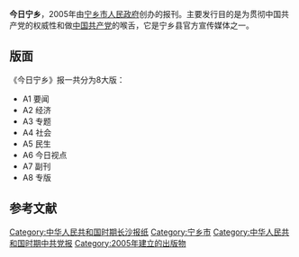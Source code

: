 {{POV|time=2012-02-21T07:34:22+00:00}}
{{unreferenced|time=2012-02-21T07:34:22+00:00}}
{{Infobox newspaper
| 名称       = 今日宁乡
| 报头       = 
| 图像       = JinRi NingXiang.JPG
| 图像说明   = 封面
| 类型       = 日报、[[机关刊物|机关报]]
| 版式       = 大报
| 拥有者     = 宁乡市人民政府
| 出版商     = 宁乡市人民政府
| 创办人     =
| 编辑       = 姜笑澜<br>鲁应龙<br>贺小平
| ﻿﻿﻿﻿社长       =
| 主编       = 李锡泉
| 副主编     = 戴爽飞
| 作者群     =  [[宁乡市|宁乡市]][[中国共产党|中国共产党]]党员
| 创刊日     = 2005年
| 停刊日     = 
| 政治立场   = [[中国特色社会主义|中国特色社会主义]]、[[共产主义|共产主义]]
| 语言       = 简体中文
| 售价       = 免费报纸
| 总部       = 湖南省[[长沙市|长沙市]][[宁乡市|宁乡市]]
| 发行量     = 
| ISSN       = 
| 网站       = 
}}
'''今日宁乡'''，2005年由[[宁乡市人民政府|宁乡市人民政府]]创办的报刊。主要发行目的是为贯彻中国共产党的权威性和做[[中国共产党|中国共产党]]的喉舌，它是宁乡县官方宣传媒体之一。

== 版面 ==
《今日宁乡》报一共分为8大版：
*A1 要闻
*A2 经济
*A3 专题
*A4 社会
*A5 民生
*A6 今日视点
*A7 副刊
*A8 专版

==参考文献==
{{reflist}}

{{DEFAULTSORT:Jin今日宁乡}}
[[Category:中华人民共和国时期长沙报纸|Category:中华人民共和国时期长沙报纸]]
[[Category:宁乡市|Category:宁乡市]]
[[Category:中华人民共和国时期中共党报|Category:中华人民共和国时期中共党报]]
[[Category:2005年建立的出版物|Category:2005年建立的出版物]]
